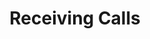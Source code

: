 ---
description: "With SalesCaptain, you can easily receive calls on your business number across desktop, mobile, or web. Every inbound call is routed based on your call flow, ensuring customers always reach the right place."
title: "Receiving Calls"
---